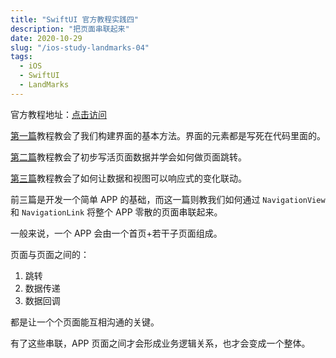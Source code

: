 ```yaml
---
title: "SwiftUI 官方教程实践四"
description: "把页面串联起来"
date: 2020-10-29
slug: "/ios-study-landmarks-04"
tags:
  - iOS
  - SwiftUI
  - LandMarks
---
```


官方教程地址：[点击访问](https://developer.apple.com/tutorials/swiftui/handling-user-input)

[第一篇](./ios-study-landmarks-01)教程教会了我们构建界面的基本方法。界面的元素都是写死在代码里面的。

[第二篇](./ios-study-landmarks-02)教程教会了初步写活页面数据并学会如何做页面跳转。

[第三篇](./ios-study-landmarks-03)教程教会了如何让数据和视图可以响应式的变化联动。

前三篇是开发一个简单 APP 的基础，而这一篇则教我们如何通过 `NavigationView` 和 `NavigationLink` 将整个 APP 零散的页面串联起来。

一般来说，一个 APP 会由一个首页+若干子页面组成。

页面与页面之间的：

1. 跳转
2. 数据传递
3. 数据回调

都是让一个个页面能互相沟通的关键。

有了这些串联，APP 页面之间才会形成业务逻辑关系，也才会变成一个整体。
